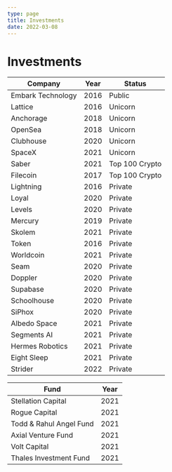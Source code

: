 ```yaml
---
type: page
title: Investments
date: 2022-03-08
---
```


# Investments

| Company     | Year        | Status      |
| ----------- | ----------- | ----------- |
| Embark Technology | 2016 | Public |
| Lattice | 2016 | Unicorn |
| Anchorage | 2018 | Unicorn |
| OpenSea | 2018 | Unicorn |
| Clubhouse | 2020 | Unicorn |
| SpaceX | 2021 | Unicorn |
| Saber | 2021 | Top 100 Crypto |
| Filecoin | 2017 | Top 100 Crypto |
| Lightning | 2016 | Private |
| Loyal | 2020 | Private |
| Levels | 2020 | Private |
| Mercury | 2019 | Private |
| Skolem | 2021 | Private |
| Token | 2016 | Private |
| Worldcoin | 2021 | Private |
| Seam | 2020 | Private |
| Doppler | 2020 | Private |
| Supabase | 2020 | Private |
| Schoolhouse | 2020 | Private |
| SiPhox | 2020 | Private |
| Albedo Space | 2021 | Private |
| Segments AI | 2021 | Private |
| Hermes Robotics | 2021 | Private |
| Eight Sleep | 2021 | Private |
| Strider | 2022 | Private |

| Fund     | Year        |
| ----------- | ----------- |
| Stellation Capital | 2021 |
| Rogue Capital | 2021 |
| Todd & Rahul Angel Fund | 2021 |
| Axial Venture Fund | 2021 |
| Volt Capital | 2021 |
| Thales Investment Fund | 2021 |
